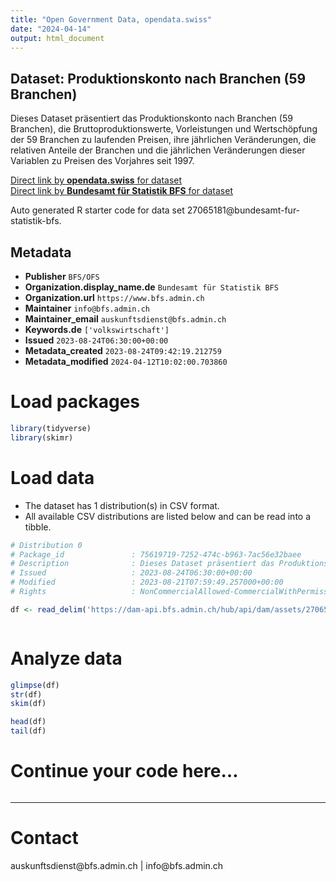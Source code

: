 ```yaml
---
title: "Open Government Data, opendata.swiss"
date: "2024-04-14"
output: html_document
---
```


## Dataset: Produktionskonto nach Branchen (59 Branchen)

Dieses Dataset präsentiert das Produktionskonto nach Branchen (59 Branchen), die Bruttoproduktionswerte, Vorleistungen und Wertschöpfung der 59 Branchen zu laufenden Preisen, ihre jährlichen Veränderungen, die relativen Anteile der Branchen und die jährlichen Veränderungen dieser Variablen zu Preisen des Vorjahres seit 1997.

[Direct link by **opendata.swiss** for dataset](https://opendata.swiss/de/dataset/produktionskonto-nach-branchen-59-branchen)<br>
[Direct link by **Bundesamt für Statistik BFS** for dataset](https://www.bfs.admin.ch/asset/de/ts-x-04.02.03.01)

Auto generated R starter code for data set 27065181@bundesamt-fur-statistik-bfs.

## Metadata

- **Publisher** `BFS/OFS`
- **Organization.display_name.de** `Bundesamt für Statistik BFS`
- **Organization.url** `https://www.bfs.admin.ch`
- **Maintainer** `info@bfs.admin.ch`
- **Maintainer_email** `auskunftsdienst@bfs.admin.ch`
- **Keywords.de** `['volkswirtschaft']`
- **Issued** `2023-08-24T06:30:00+00:00`
- **Metadata_created** `2023-08-24T09:42:19.212759`
- **Metadata_modified** `2024-04-12T10:02:00.703860`


# Load packages

```r

library(tidyverse)
library(skimr)

```

# Load data

-   The dataset has 1 distribution(s) in CSV format.
-   All available CSV distributions are listed below and can be read into a tibble.

```r

# Distribution 0
# Package_id               : 75619719-7252-474c-b963-7ac56e32baee
# Description              : Dieses Dataset präsentiert das Produktionskonto nach Branchen (59 Branchen), die Bruttoproduktionswerte, Vorleistungen und Wertschöpfung der 59 Branchen zu laufenden Preisen, ihre jährlichen Veränderungen, die relativen Anteile der Branchen und die jährlichen Veränderungen dieser Variablen zu Preisen des Vorjahres seit 1997.
# Issued                   : 2023-08-24T06:30:00+00:00
# Modified                 : 2023-08-21T07:59:49.257000+00:00
# Rights                   : NonCommercialAllowed-CommercialWithPermission-ReferenceRequired

df <- read_delim('https://dam-api.bfs.admin.ch/hub/api/dam/assets/27065191/master')



```

# Analyze data

```r

glimpse(df)
str(df)
skim(df)

head(df)
tail(df)

```

# Continue your code here...

```r

```

------------------------------------------------------------------------

# Contact

auskunftsdienst@bfs.admin.ch | info@bfs.admin.ch

